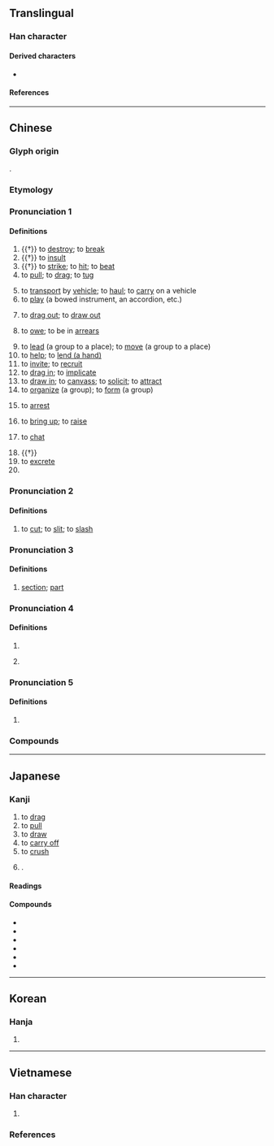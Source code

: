 {{character info}}
==Translingual==
{{stroke order|strokes=8}}

===Han character===
{{Han char|rn=64|rad=手|as=05|sn=8|four=50018|canj=QYT|ids=⿰扌立}}

====Derived characters====
* {{l|mul|[[啦]], [[𡝰]], [[𭰪]], [[𭾺]], [[𬠏]], [[鞡]], [[鿜]], [[菈]], [[𭘏]], [[𤷟]], [[𭄻]], [[𬻡]]}}

====References====
{{Han ref|kx=0425.010|dkj=11946|dj=0773.050|hdz=31857.030|uh=62C9}}

----

==Chinese==
{{zh-forms}}

===Glyph origin===
{{Han etym}}
{{Han compound|手|立|c1=s|c2=p|t1=hand|ls=psc}}.

===Etymology===
{{rfe|zh}}

===Pronunciation 1===
{{zh-pron
|m=lā
|m-s=na1
|dg=ла1
|c=laai1,laap6
|c_note=laap6 - rare
|c-t=lai1,la2
|g=la1
|h=pfs=lâ/lâi/lô;gd=la1
|j=la1/lah4
|j_note=lah4 - e.g. {{zh-l|*拉稀跑肚}}
|mb=lá
|md=lă/lăk/nà
|md_note=lă - literary; lăk - vernacular; nà - “to excrete”
|mn=la/tw:lá/ml:la̍p
|mn_note=lá - in certain compounds; la̍p - literary
|mn-t=la1
|w=1'la,5laq
|x=la6/la1
|ma=y
|mc=y
|oc=y
|cat=v,pn
}}

====Definitions====
{{zh-hanzi}}

# {{†}} to [[destroy]]; to [[break]]
# {{†}} to [[insult]]
# {{†}} to [[strike]]; to [[hit]]; to [[beat]]
# to [[pull]]; to [[drag]]; to [[tug]]
#: {{zh-x|蒙驢拉磨{mò}|"Blindfolding a donkey to make it pull the millstone"}}
# to [[transport]] by [[vehicle]]; to [[haul]]; to [[carry]] on a vehicle
# to [[play]] (a bowed instrument, an accordion, etc.)
#: {{zh-x|拉 二胡|to '''play''' the erhu}}
#: {{zh-x|我 不會 拉 小提琴。|I don't know how to '''play''' the violin.}}
# to [[drag out]]; to [[draw out]]
# {{lb|zh|Mainland}} to [[owe]]; to be in [[arrears]]
# to [[lead]] (a group to a place); to [[move]] (a group to a place)
# to [[help]]; to [[lend a hand|lend (a hand)]]
# to [[invite]]; to [[recruit]]
# to [[drag in]]; to [[implicate]]
# to [[draw in]]; to [[canvass]]; to [[solicit]]; to [[attract]]
# to [[organize]] (a group); to [[form]] (a group)
# {{lb|zh|Cantonese}} to [[arrest]]
# {{lb|zh|dialectal}} to [[bring up]]; to [[raise]]
# {{lb|zh|Mainland|colloquial}} to [[chat]]
# {{†}} {{lb|zh|onomatopoeia}} {{n-g|The sound of [[wind]].}}
# to [[excrete]]
# {{surname|zh}}

===Pronunciation 2===
{{zh-pron
|m=lá
|c=laat6
|c-t=lat5
|dial=n
|cat=v
}}

====Definitions====
{{zh-hanzi}}

# {{lb|zh|Mainland}} to [[cut]]; to [[slit]]; to [[slash]]

===Pronunciation 3===
{{zh-pron
|m=lǎ
|dial=n
|cat=cls
}}

====Definitions====
{{zh-hanzi}}

# {{lb|zh|Mainland|colloquial}} [[section]]; [[part]]

===Pronunciation 4===
{{zh-pron
|m=là
|dial=n
|cat=v
}}

====Definitions====
{{zh-hanzi}}

# {{zh-alt-form|落|tr=là}}
# {{zh-used|拉拉蛄|dot=,}} {{zh-alt-form|蝲蝲蛄|nocap=1}}

===Pronunciation 5===
{{zh-pron
|m=la
|dial=n
|cat=suf
}}

====Definitions====
{{zh-hanzi}}

# {{n-g|A verbal suffix.}}

===Compounds===
{{zh-der|沙拉醬|馬拉糕|拉麵|七拉八扯|不拉屎的|乞拉朋吉|二拉八當|亞伯拉罕|亞格拉|亞特拉斯|他拉他拉|仙蒂瑞拉|伊拉克|伯舒拉嶺|佩脫拉克|偏拉|克拉|刮拉|刷拉|劃拉|劈拉|加巴拉|加拉干達|半半拉拉|南斯拉夫|卡拉卡斯|卡拉揚|反托拉斯|呼拉圈|呼拉舞|哈拉|哈拉庫圖|喀拉蚩|單弦拉戲|土拉河|坎培拉|坎帕拉|塌拉骨|大半拉|大意拉拉|大拉翅|套拉攏|孟加拉|安克拉治|安卡拉|安哥拉|安哥拉兔|宏都拉斯|寡拉主兒|尼加拉瓜|岡渡拉|崴拉骨|左拉|巴拉|巴拉圭|巴拉圭河|巴拉松|巴拉芬|巴拉頓湖|布卡拉|布拉克|布拉曼德|布拉格|布拉薩市|布達拉宮|布達拉寺|帕巴拉|帕耳美拉|席特拉灣|德拉瓦河|扒拉|扒拉大山|扯三拉四|扯拉|扯篷拉縴|拉一把|拉丁字母|拉丁教會|拉丁文|拉丁民族|拉丁美洲|拉丁語|拉丁風情|拉三扯四|拉上補下|拉下水|拉下臉|拉下過|拉下馬|拉主顧|拉了|拉些兒|拉交情|拉伯蘭|拉保險|拉倒|拉偏架|拉傷|拉力|拉力器|拉勸|拉卜楞|拉合子|拉合爾|拉名糧長|拉呱兒|拉坏|拉場|拉場子|拉塞福|拉夏|拉多加湖|拉大片|拉夫|拉套|拉子|拉孔|拉孜縣|拉客|拉家帶口|拉屎|拉山|拉山頭|拉巴|拉巴斯|拉巴特|拉幫|拉平|拉床|拉廣告|拉弄|拉弦子|拉彎兒|拉後腿|拉德|拉愛麥|拉手|拉扯|拉抽屜|拉拉扯扯|拉拉雜雜|拉拔|拉攏|拉斐爾|拉晚兒|拉曳|拉替身兒|拉朽|拉朽摧枯|拉杆|拉架|拉格羅夫|拉桿子|拉槍|拉殺|拉比|拉沓|拉洋片|拉片兒湯|拉牽|拉瑟|拉瑪猿|拉環|拉生意|拉皮|拉皮條|拉相好|拉矢|拉硬屎|拉硬弓|拉祜族|拉祜語|拉票|拉票子|拉秧|拉稀|拉窟窿|拉索|拉絆著|拉絲|拉網|拉線|拉線搭橋|拉練|拉縴|拉肚子|拉胚|拉脫維亞|拉腳|拉腳屋|拉舌頭|拉花繩|拉薩|拉虧空|拉親|拉警報|拉買賣|拉賬|拉躺下|拉車|拉近|拉近乎|拉運|拉鋸|拉鋸戰|拉鍊|拉鎖|拉鎖子|拉鏈工程|拉鏡頭|拉鐵摩爾|拉長|拉長線|拉長臉|拉開|拉閑|拉關係|拉雜|拉風|拉颯|拉飢荒|拉馬|拉駱駝|拉魂腔|拖拉|拖拉機|拖拖拉拉|搭拉|摔打砸拉|摧枯拉朽|撇齒拉嘴|撒拉族|撥拉|斯拉夫族|新藝拉瑪|東拉西扯|柏拉圖|欻拉|死拉活拽|沒趣搭拉|沙拉|沙拉油|法拉|海拉爾|海拉爾河|漓漓拉拉|滴里搭拉|滴零搭拉|潘朵拉|潘朵拉箱|瀝瀝拉拉|烏拉|烏拉圭|烏拉山|烏拉草|爬拉|瓜地馬拉|生拉硬拽|畢拉彗星|畢拉爾|畫拉|白拉|白紹拉河|破衣拉裳|笨笨拉拉|羅耀拉|耷拉|肐拉子|胡拉混扯|芭拉|莎喲娜拉|蘇拉|蘇格拉底|虎不拉|虎列拉|西拉山地|西拉島|話拉兒|貝拉圖|貝里拉|趿拉|趿拉兒|趿拉板兒|踱拉|連拖帶拉|達拉密|達拉斯|里拉|鋪拉|開麥拉|阿拉|阿拉伯|阿拉伯膠|阿拉伯語|阿拉木汗|阿特拉斯|靸拉|香格里拉|馬尼拉|馬尼拉麻|馬拉卡|馬拉威|馬拉巴栗|馬拉松|馬拉犁|塔克拉瑪干|阿拉拉夸拉|符拉迪沃斯托克|蘇拉威西|斯里賈亞瓦德納普拉科特|斯拉夫字母|色拉|木拉|阿亞圖拉|林加拉語|阿胡拉·馬茲達|梅拉尼婭|唐古拉|芭芭拉|依吞布拉克|奧依亞依拉克|阿拉爾|庫拉木勒克|喀拉克爾|奧依托格拉克|固拉合瑪|拉斯奎|吐沙拉|拉依喀|托胡拉|喀拉喀什|阿克薩拉依|木奎拉|賽圖拉|克克拉去考勒|拉清單|克拉瑪依|阿拉哈格}}

{{zh-cat|Beginning}}

----

==Japanese==

===Kanji===
{{ja-kanji|grade=|rs=手05}}

# to [[drag]]
# to [[pull]]
# to [[draw]]
# to [[carry off]]
# to [[crush]]
# {{n-g|Used in phonetic transcription of foreign words}}.

====Readings====
{{ja-readings
|goon=ろう
|kanon=ろう
|kanyoon=ら, らつ
|kun=くだく
}}

====Compounds====
{{der-top3|Compounds}}
* {{ja-r|亜%拉%毘%亜|ア%ラ%ビ%ア}}
* {{ja-r|費%拉%特%費|フィ%ラ%デル%フィア}}
* {{ja-r|拉%麺|ラー%メン}}
* {{ja-r|拉%丁|ラ%テン}}
* {{ja-r|拉%致|ら%ち}}
* {{ja-r|打ち拉ぐ|うちひしぐ}}
{{der-bottom}}

----

==Korean==

===Hanja===
{{ko-hanja|끌다|끌|랍||납}}

# {{hanja form of|[[랍]]/[[납]]|to pull}}

----

==Vietnamese==

===Han character===
{{vi-readings|rs=手05
|hanviet=lạp-tdcndg;tdcntd;gdhn
|phienthiet=落合 lạc hợp
|nom=sắp-tdcndg;tdcntd;gdhn;btcn;taberd, dập-tdcndg;tdcntd;gdhn;btcn, lớp-tdcndg;tdcntd;gdhn;btcn, rập-tdcndg;tdcntd;gdhn;btcn, rắp-tdcndg;tdcntd;gdhn;btcn, lấp-tdcndg;tdcntd;gdhn, lợp-tdcndg;gdhn;btcn, sụp-tdcndg;gdhn;btcn, lắp-gdhn;btcn;taberd, giập-tdcndg;gdhn, ráp-tdcntd;gdhn, loạt-gdhn;btcn, rợp-tdcndg, sập-tdcndg, láp-gdhn, lọp-gdhn, đập-gdhn, xập-gdhn, xệp-gdhn, lạp-btcn, rấp-taberd
}}

# {{rfdef|vi|sort=手05}}

===References===
<references/>